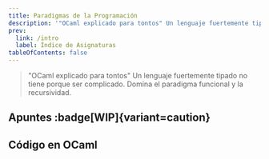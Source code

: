 ```yaml
---
title: Paradigmas de la Programación
description: '"OCaml explicado para tontos" Un lenguaje fuertemente tipado no tiene porque ser complicado. Domina el paradigma funcional y la recursividad.'
prev:
  link: /intro
  label: Índice de Asignaturas
tableOfContents: false
---
```



> "OCaml explicado para tontos" Un lenguaje fuertemente tipado no tiene porque ser complicado. Domina el paradigma funcional y la recursividad.

## Apuntes :badge[WIP]{variant=caution}

<LinkCard
  title="1. El compilador y OCaml"
  href="/pepe/apuntes/1-el_compilador_y_ocaml/"
  description=""
/>
<LinkCard
  title="2. Listas y Excepciones"
  href="/pepe/apuntes/2-listas_y_excepciones/"
  description=""
/>
<LinkCard
  title="3. Árboles"
  href="/pepe/apuntes/3-arboles/"
  description=""
/>
<LinkCard
  title="4. Tipos"
  href="/pepe/apuntes/4-tipos/"
  description=""
/>
<LinkCard
  title="5. Paradigma Imperativo"
  href="/pepe/apuntes/5-paradigma_imperativo/"
  description=""
/>
<LinkCard
  title="6. Orientación a Objetos"
  href="/pepe/apuntes/6-orientaci%C3%B3n_a_objetos/"
  description=""
/>

## Código en OCaml

<LinkCard
  title="Xabiguitian/apuntesPP"
  href="https://github.com/Xabiguitian/apuntesPP"
  description=""
/>
<LinkCard
  title="TeenBiscuits/Practicas-PP"
  href="https://github.com/TeenBiscuits/Practicas-PP"
  description="Prácticas de la asignatura Paradigmas de la Programación en OCaml. Curso 2024/2025. No es mucho, pero es trabajo honesto"
/>
<LinkCard
  title="Xabiguitian/Practicas_PP"
  href="https://github.com/Xabiguitian/Practicas_PP"
  description=""
/>
<LinkCard
  title="antonlnz/PP"
  href="https://github.com/antonlnz/PP"
  description="Práctica de la asignatura de Paradigmas de Programación de la Universidad De A Coruña (UDC) en el grado de ingeniería informática curso 2021/2022 GEI-PP 614G010142122"
/>
<LinkCard
  title="migueldeoleiros/PP"
  href="https://github.com/migueldeoleiros/PP"
  description="Práctica de la asignatura de Paradigmas de Programación de la Universidad De A Coruña (UDC) en el grado de ingeniería informática curso 2021/2022 GEI-PP 614G010142122"
/>
<LinkCard
  title="CValle_/gei2/PP"
  href="https://gitlab.com/CValle_/gei2/-/tree/main/PP"
  description="Apuntes, entregas y exámenes de Clara Valle | Notes for my second year of university at UDC"
/>
